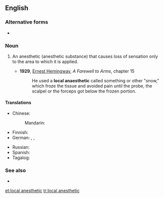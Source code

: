 ==English==

===Alternative forms===
* {{l|en|local anaesthetic}}

===Noun===
{{wikipedia}}
{{en-noun|head=[[local]] [[anesthetic]]}}

# {{label|en|medicine}} An anesthetic (anesthetic substance) that causes loss of sensation only to the area to which it is applied.
#* '''1929''', [[w:Ernest Hemingway|Ernest Hemingway]], ''A Farewell to Arms'', chapter 15
#*: He used a '''local anaesthetic''' called something or other "snow," which froze the tissue and avoided pain until the probe, the scalpel or the forceps got below the frozen portion.

====Translations====
{{trans-top|substance}}
* Chinese:
*: Mandarin: {{t-needed|cmn}}
* Finnish: {{t|fi|paikallispuudutusaine}}
* German: {{t|de|Lokalanästhetikum|n}} {{qualifier|technical}}, {{t|de|lokales Betäubungsmittel|n}}, {{t+|de|Betäubungsmittel|n}}
{{trans-mid}}
* Russian: {{t-needed|ru}}
* Spanish: {{t|es|anestésico local|m}}
* Tagalog: {{t|tl|pampamanhid}}
{{trans-bottom}}

===See also===
* {{l|en|general anesthetic}}

[[et:local anesthetic]]
[[tr:local anesthetic]]